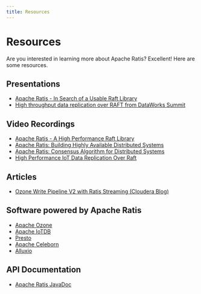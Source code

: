 ```yaml
---
title: Resources
---
```


# Resources

Are you interested in learning more about Apache Ratis? Excellent! Here are some resources.

## Presentations

*   [Apache Ratis - In Search of a Usable Raft Library](https://www.slideshare.net/slideshow/apache-ratis-in-search-of-a-usable-raft-library/142222208)
*   [High throughput data replication over RAFT from DataWorks Summit](https://www.slideshare.net/slideshow/high-throughput-data-replication-over-raft/102689036)

## Video Recordings

*   [Apache Ratis - A High Performance Raft Library](https://www.youtube.com/watch?v=ef9QVG5RSWs)
*   [Apache Ratis: Building Highly Available Distributed Systems](https://www.youtube.com/watch?v=jeJ519NTVHo)
*   [Apache Ratis: Consensus Algorithm for Distributed Systems](https://www.youtube.com/watch?v=-GEK1ydvWxE)
*   [High Performance IoT Data Replication Over Raft](https://www.youtube.com/watch?v=XV2CK7ZubZU)

## Articles

*   [Ozone Write Pipeline V2 with Ratis Streaming (Cloudera Blog)](https://www.cloudera.com/blog/technical/ozone-write-pipeline-v2-with-ratis-streaming.html)

## Software powered by Apache Ratis

*   [Apache Ozone](https://ozone.apache.org/)
*   [Apache IoTDB](https://iotdb.apache.org/)
*   [Presto](https://prestodb.io/)
*   [Apache Celeborn](https://celeborn.apache.org/)
*   [Alluxio](https://www.alluxio.io/)

## API Documentation

*   [Apache Ratis JavaDoc](https://javadoc.io/doc/org.apache.ratis/ratis-common/latest/index.html)